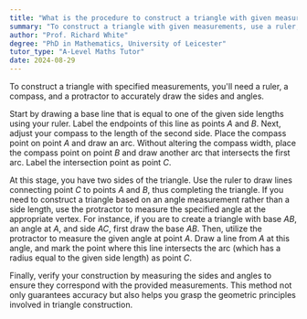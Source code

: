 ```yaml
---
title: "What is the procedure to construct a triangle with given measurements?"
summary: "To construct a triangle with given measurements, use a ruler, compass, and protractor to draw accurate sides and angles."
author: "Prof. Richard White"
degree: "PhD in Mathematics, University of Leicester"
tutor_type: "A-Level Maths Tutor"
date: 2024-08-29
---
```


To construct a triangle with specified measurements, you'll need a ruler, a compass, and a protractor to accurately draw the sides and angles.

Start by drawing a base line that is equal to one of the given side lengths using your ruler. Label the endpoints of this line as points $A$ and $B$. Next, adjust your compass to the length of the second side. Place the compass point on point $A$ and draw an arc. Without altering the compass width, place the compass point on point $B$ and draw another arc that intersects the first arc. Label the intersection point as point $C$.

At this stage, you have two sides of the triangle. Use the ruler to draw lines connecting point $C$ to points $A$ and $B$, thus completing the triangle. If you need to construct a triangle based on an angle measurement rather than a side length, use the protractor to measure the specified angle at the appropriate vertex. For instance, if you are to create a triangle with base $AB$, an angle at $A$, and side $AC$, first draw the base $AB$. Then, utilize the protractor to measure the given angle at point $A$. Draw a line from $A$ at this angle, and mark the point where this line intersects the arc (which has a radius equal to the given side length) as point $C$.

Finally, verify your construction by measuring the sides and angles to ensure they correspond with the provided measurements. This method not only guarantees accuracy but also helps you grasp the geometric principles involved in triangle construction.
    